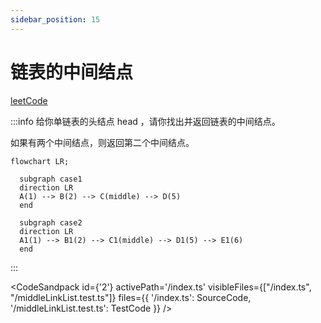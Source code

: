 ```yaml
---
sidebar_position: 15
---
```



# 链表的中间结点


[leetCode](https://leetcode.cn/problems/middle-of-the-linked-list/)

:::info
给你单链表的头结点 head ，请你找出并返回链表的中间结点。

如果有两个中间结点，则返回第二个中间结点。

```mermaid
flowchart LR;

  subgraph case1
  direction LR
  A(1) --> B(2) --> C(middle) --> D(5)
  end

  subgraph case2
  direction LR
  A1(1) --> B1(2) --> C1(middle) --> D1(5) --> E1(6)
  end
```
:::


<CodeSandpack
  id={'2'}
  activePath='/index.ts'
  visibleFiles={["/index.ts", "/middleLinkList.test.ts"]}
  files={{
    '/index.ts': SourceCode,
    '/middleLinkList.test.ts': TestCode
  }}
/>

